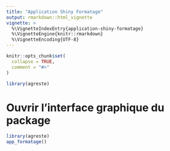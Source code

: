 ```yaml
---
title: "Application Shiny Formatage"
output: rmarkdown::html_vignette
vignette: >
  %\VignetteIndexEntry{application-shiny-formatage}
  %\VignetteEngine{knitr::rmarkdown}
  %\VignetteEncoding{UTF-8}
---
```


```r
knitr::opts_chunk$set(
  collapse = TRUE,
  comment = "#>"
)
```

```r
library(agreste)
```

<!-- WARNING - This vignette is generated by {fusen} from /dev/flat_appli_format.Rmd: do not edit by hand -->

# Ouvrir l'interface graphique du package

```r
library(agreste)
app_formatage()
```

